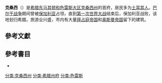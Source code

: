 {{Infobox Greek Dimos
 |name = 克桑西
 |name_local = {{lang|el|Ξάνθη}}
 |image_map = Dimos Xanthis.png
 |periph = [[东马其顿-色雷斯|东马其顿-色雷斯]]
 |prefec = [[克桑西州|克桑西州]]
 |population = 52270
 |population_as_of = 2001
 |area = 153.116
 |elevation = 80
 |lat_deg = 41
 |lat_min = 8
 |lon_deg = 24
 |lon_min = 53
 |postal_code = 671 00
 |area_code = 2541
 |licence = AH
 |mayor = Michalis Stelianidis
 |website = [https://web.archive.org/web/20060118082734/http://www.cityofxanthi.gr/ www.cityofxanthi.gr]
 |image_skyline      = 20091128 Xanthi Greece 1.jpg
 |caption_skyline    = 
 |city_flag          =  
 |city_seal          = 
 |districts          =  
 |party              = 
 |since              = 
 |elevation_min      = 
 |elevation_max      = 
}}
'''克桑西'''（{{lang-el|Ξάνθη}}）是[[希腊|希腊]][[东马其顿-色雷斯|东马其顿和色雷斯大区]][[克桑西州|克桑西州]]的首府，居民多为[[土耳其人|土耳其人]]。[[巴尔干战争|巴尔干战争]]期间曾被[[保加利亚|保加利亚]]占领，直到[[第一次世界大战|第一次世界大战]]结束后，保加利亚战败，该地划归希腊。旅游业兴盛，市内有大量[[拜占庭帝国|拜占庭帝国]]和[[奥斯曼帝国|奥斯曼帝国]]留下的建筑。

== 參考文獻 ==
{{reflist}}

== 參考書目 ==
*{{cite book zh |author=雒玉玲 |title=希腊地图册 |format=M |edition=1 |location=北京 |publisher=中国地图出版社 |date=2010 |pages=21 |id= ISBN 978-7-5031-5295-5}}
{{希腊各州首府}}
[[分类:克桑西州|分类:克桑西州]]
[[分类:希腊州府|分类:希腊州府]]
[[分类:色雷斯|分类:色雷斯]]